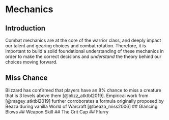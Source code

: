 # Mechanics{#mechanics}

## Introduction

Combat mechanics are at the core of the warrior class, and deeply impact our talent and gearing choices and combat rotation. Therefore, it is important to build a solid foundational understanding of these mechanics in order to make the correct decisions and *understand* the theory behind our choices moving forward.

## Miss Chance

Blizzard has confirmed that players have an 8% chance to miss a creature that is 3 levels above them [@blizz_atktbl2019]. Empirical work from [@magey_atktbl2019] further corroborates a formula originally proposed by Beaza during vanilla World of Warcraft [@beaza_miss2006]
## Glancing Blows
## Weapon Skill
## The Crit Cap
## Flurry